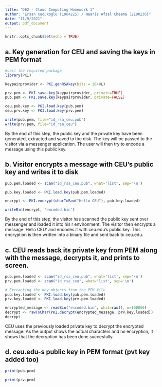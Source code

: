 ---
title: "DE2 - Cloud Computing Homework 1"
author: "Ersan Kucukoglu (1904225) / Haaris Afzal Cheema (2100236)"
date: "11/9/2021"
output: pdf_document
---

```{r setup, include=FALSE}
knitr::opts_chunk$set(echo = TRUE)
```

## a. Key generation for CEU and saving the keys in PEM format

```{r, include=FALSE}
#call the required package
library(PKI)
```


```{r}

keypairprovider <- PKI.genRSAkey(bits = 2048L)

prv.pem <- PKI.save.key(keypairprovider, private=TRUE)
pub.pem <- PKI.save.key(keypairprovider, private=FALSE)

ceu.pub.key <- PKI.load.key(pub.pem)
ceu.prv.key <- PKI.load.key(prv.pem)

write(pub.pem, file="id_rsa_ceu.pub") 
write(prv.pem, file="id_rsa_ceu")
```

By the end of this step, the public key and the private key have been generated, extracted and saved to the disk. The key will be passed to the visitor via a messenger application. The user will then try to encode a message using this public key.

## b. Visitor encrypts a message with CEU’s public key and writes it to disk
```{r}
pub.pem.loaded <- scan("id_rsa_ceu.pub", what='list', sep='\n') 

pub.key.loaded <- PKI.load.key(pub.pem.loaded) 

encrypt <- PKI.encrypt(charToRaw("Hello CEU"), pub.key.loaded)

writeBin(encrypt, 'encoded.bin')
```

By the end of this step, the visitor has scanned the public key sent over messenger and loaded it into his r environment. The visitor then encrypts a message 'Hello CEU' and encodes it with ceu.edu's public key. This encryption is then written into a binary file and sent back to ceu.edu.

## c. CEU reads back its private key from PEM along with the message, decrypts it, and prints to screen.


```{r}
pub.pem.loaded <- scan("id_rsa_ceu.pub", what='list', sep='\n')
prv.pem.loaded <- scan("id_rsa_ceu", what='list', sep='\n')

# Extracting the key objects from the PEM file
pub.key.loaded <- PKI.load.key(pub.pem.loaded) 
prv.key.loaded <- PKI.load.key(prv.pem.loaded)
```

```{r}
encrypted_message <- readBin('encoded.bin', what=raw(), n=100000)
decrypt <- rawToChar(PKI.decrypt(encrypted_message, prv.key.loaded))
decrypt
```

CEU uses the previously loaded private key to decrypt the encrypted message. As the output shows the actual characters and no encryption, it shows that the decryption has been done succesfully. 

## d. ceu.edu-s public key in PEM format (pvt key added too)

```{r}
print(pub.pem)

```


```{r}
print(prv.pem)
```



